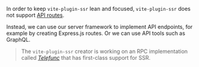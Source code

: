 In order to keep `vite-plugin-ssr` lean and focused,
`vite-plugin-ssr` does not support [API routes](https://nextjs.org/docs/api-routes/introduction).

Instead,
we can use our server framework to implement API endpoints,
for example by creating Express.js routes.
Or we can use API tools such as GraphQL.

> The `vite-plugin-ssr` creator is working on an RPC implementation called [*Telefunc*](https://telefunc.com) that has first-class support for SSR.
